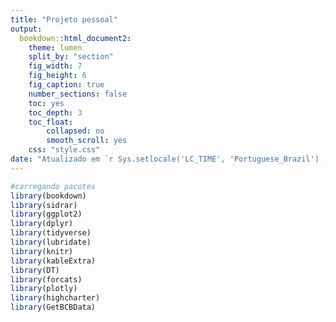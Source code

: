 ```yaml
---
title: "Projeto pessoal"
output: 
  bookdown::html_document2:
    theme: lumen
    split_by: "section"
    fig_width: 7
    fig_height: 6
    fig_caption: true
    number_sections: false 
    toc: yes
    toc_depth: 3
    toc_float:
        collapsed: no
        smooth_scroll: yes
    css: "style.css"
date: "Atualizado em `r Sys.setlocale('LC_TIME', 'Portuguese_Brazil') ; format(Sys.time(), format = '%d de %B de %Y')`"
---
```

<!-- Inclua a biblioteca Font Awesome -->
<script src="https://kit.fontawesome.com/4e10600d5e.js" crossorigin="anonymous"></script>

<!-- Carregando fontes -->
<style>
  @@import url('https://fonts.googleapis.com/css2?family=Bebas+Neue&family=Nunito+Sans:ital,opsz,wght@0,6..12,200..1000;1,6..12,200..1000&family=Playfair+Display:ital,wght@0,400..900;1,400..900&display=swap');
  @import url('https://fonts.googleapis.com/css2?family=Nunito+Sans:ital,opsz,wght@0,6..12,200..1000;1,6..12,200..1000&family=Playfair+Display:ital,wght@0,400..900;1,400..900&display=swap');
</style>

<!-- Configuração do corpo do site -->
<style>
  body {
    text-align: justify;
    line-height: 1.5;
    font-family: 'Nunito Sans', sans-serif;
    
  }

/* Estilos para telas menores que 600 pixels de largura */
@media only screen and (max-width: 600px) {
  body {
    margin-left: 0; /* Remove o recuo na margem esquerda para telas menores */
    font-size: 2rem;
  }

  .dataTables_wrapper .dataTables_length,
  .dataTables_wrapper .dataTables_filter,
  .dataTables_wrapper .dataTables_info,
  .dataTables_wrapper .dataTables_paginate {
    font-size: 0.8rem;
    font-family: 'Nunito Sans', sans-serif;
    color: #636363;
  
  }
}

/* Estilos específicos para os títulos e parágrafos no conteúdo do documento */
  h1 {
    color: #0066cc; /* Azul para títulos de nível 1 */
    font-size: 4rem;
    font-family: "Bebas Neue", sans-serif;
  }
  
  h2 {
    color: #3399ff; /* Azul claro para títulos de nível 2 */
    font-size: 2rem;
    font-family: "Bebas Neue", sans-serif;
  }
  
  h3 {
    color: #66b2ff; /* Azul ainda mais claro para títulos de nível 3 */
    font-size: 2rem;
    font-family: "Bebas Neue", sans-serif;
  }
  
  p {
    font-size: 2rem;
    font-family: 'Nunito Sans', sans-serif;
  }

</style>

<!-- Configuração dual-frames -->
<style>
  .dual-frames {
    display: flex;
    flex-wrap: wrap;
    justify-content: space-between;
  }

  .frame {
    width: 48%;
    border: 0.2rem solid #ddd;
    padding: 0.8rem;
    box-sizing: border-box;
    font-size: 1rem; /* Exemplo de tamanho de fonte para os quadros usando unidades relativas */

    /* Adicione uma margem inferior para espaçamento entre os quadros */
    margin-bottom: 1em;
  }

  /* Estilos para telas menores que 600 pixels de largura */
  @media only screen and (max-width: 600px) {
  body {
    margin-left: 0; /* Remove o recuo na margem esquerda para telas menores */
    font-size: 2rem;
    }
  }
</style>

```r
#carregando pacotes
library(bookdown)
library(sidrar)
library(ggplot2)
library(dplyr)
library(tidyverse)
library(lubridate)
library(knitr)
library(kableExtra)
library(DT)
library(forcats)
library(plotly)
library(highcharter)
library(GetBCBData)

```


